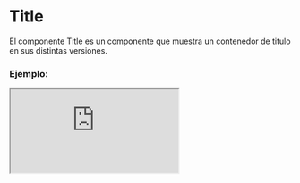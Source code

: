 
# Title

El componente Title es un componente que muestra un contenedor de titulo en sus distintas versiones.

### Ejemplo:

<Iframe src="https://fenextjs-component-storybook.vercel.app/iframe.html?args=&id=title-title--h-1&viewMode=story" />

### Importación

Para importar el componente Title, se puede hacer desde fenextjs o fenextjs-component

```tsx copy
import { Title, TitleProps } from "fenextjs/cjs/component/Title";
```

o

```tsx copy
import { Title, TitleProps } from "fenextjs-component/cjs/Title";
```

### Parámetros:

| Parámetro |                           Tipo                           | Requerido | Default | Descripción                                                                                               |
| --------- | :------------------------------------------------------: | :-------: | :-----: | :-------------------------------------------------------------------------------------------------------- |
| \_t       |                         `string`                         |    No     |         | Propiedad de internacionalización.                                                                        |
| tag       | `"h1"   \|   "h2"    \|  "h3"   \| "h4" \| "h5" \| "h6"` |    No     |  "h1"   | Indica el tipo de etiqueta HTML a utilizar para el título. Puede ser "h1", "h2", "h3", "h4", "h5" o "h6". |
| loader    |                        `boolean`                         |    No     |  false  | Indica si se debe mostrar un cargador mientras se carga el título.                                        |

### Storybook

Para ver el storybook del componente lo puede hacer con este [link](https://fenextjs-component-storybook.vercel.app/?path=/story/title-title--h-1)

### Usos

- Uso básico del componente Title

```tsx copy
<Title />
```
